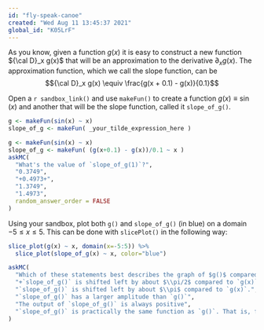 ```yaml
---
id: "fly-speak-canoe"
created: "Wed Aug 11 13:45:37 2021"
global_id: "K05LrF"
---
```


As you know, given a function $g(x)$ it is easy to construct a new function ${\cal D}_x g(x)$ that will be an approximation to the derivative $\partial_x g(x)$. The approximation function, which we call the slope function, can be $${\cal D}_x g(x) \equiv \frac{g(x + 0.1) - g(x)}{0.1}$$

Open a `r sandbox_link()` and use `makeFun()` to create a function $g(x) \equiv \sin(x)$ and another that will be the slope function, called it `slope_of_g()`.

```r
g <- makeFun(sin(x) ~ x)
slope_of_g <- makeFun( _your_tilde_expression_here )
```


```r
g <- makeFun(sin(x) ~ x)
slope_of_g <- makeFun( (g(x+0.1) - g(x))/0.1 ~ x )
askMC(
  "What's the value of `slope_of_g(1)`?",
  "0.3749",
  "+0.4973+",
  "1.3749",
  "1.4973",
  random_answer_order = FALSE
)
```

Using your sandbox, plot both `g()` and `slope_of_g()` (in blue) on a domain $-5 \leq x \leq 5$. This can be done with `slicePlot()` in the following way:

```r
slice_plot(g(x) ~ x, domain(x=-5:5)) %>%
  slice_plot(slope_of_g(x) ~ x, color="blue")
```
```r
askMC(
  "Which of these statements best describes the graph of $g()$ compared to `slope_of_g()`?",
  "+`slope_of_g()` is shifted left by about $\\pi/2$ compared to `g(x)`.+",
  "`slope_of_g()` is shifted left by about $\\pi$ compared to `g(x)`.",
  "`slope_of_g()` has a larger amplitude than `g()`", 
  "The output of `slope_of_g()` is always positive",
  "`slope_of_g()` is practically the same function as `g()`. That is, for any input the output of the two functions is practically the same."
)
```

